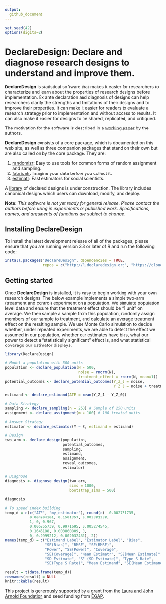 ```yaml
---
output:
  github_document
---
```


```r
set.seed(42)
options(digits=2)
```
<!-- README.md is generated from README.Rmd. Please edit that file -->

# DeclareDesign: Declare and diagnose research designs to understand and improve them.

**DeclareDesign** is statistical software that makes it easier for researchers to characterize and learn about the properties of research designs before implementation. Ex ante declaration and diagnosis of designs can help researchers clarify the strengths and limitations of their designs and to improve their properties. It can make it easier for readers to evaluate a research strategy prior to implementation and without access to results. It can also make it easier for designs to be shared, replicated, and critiqued.

The motivation for the software is described in a [working paper](http://declaredesign.org/paper.pdf) by the authors.

**DeclareDesign** consists of a core package, which is documented on this web site, as well as three companion packages that stand on their own but are also called on by the core package. They are:

1. [randomizr](http://randomizr.declaredesign.org): Easy to use tools for common forms of random assignment and sampling.
2. [fabricatr](http://fabricatr.declaredesign.org): Imagine your data before you collect it.
3. [estimatr](http://estimatr.declaredesign.org): Fast estimators for social scientists.

A [library](http://declaredesign.org/articles/design_library.html) of declared designs is under construction. The library includes canonical designs which users can download, modify, and deploy.

**Note:** *This software is not yet ready for general release. Please contact the authors before using in experiments or published work. Specifications, names, and arguments of functions are subject to change.*

## Installing DeclareDesign

To install the latest development release of all of the packages, please ensure that you are running version 3.3 or later of R and run the following code:

```r
install.packages("DeclareDesign", dependencies = TRUE, 
                 repos = c("http://R.declaredesign.org", "https://cloud.r-project.org"))
```

## Getting started

Once **DeclareDesign** is installed, it is easy to begin working with your own research designs. The below example implements a simple two-arm (treatment and control) experiment on a population. We simulate population level data and ensure that the treatment effect should be "1 unit" on average. We then sample a sample from this population, randomly assign members of our sample to treatment, and calculate an average treatment effect on the resulting sample. We use Monte Carlo simulation to decide whether, under repeated experiments, we are able to detect the effect we assumed in our population, whether our estimates have bias, what our power to detect a "statistically significant" effect is, and what statistical coverage our estimator displays:

```r
library(DeclareDesign)

# Model a population with 500 units
population <- declare_population(N = 500, 
                                 noise = rnorm(N), 
                                 treatment_effect = rnorm(N, mean=1))
potential_outcomes <- declare_potential_outcomes(Y_Z_0 = noise, 
                                                 Y_Z_1 = noise + treatment_effect)

estimand <- declare_estimand(ATE = mean(Y_Z_1 - Y_Z_0))

# Data Strategy
sampling <- declare_sampling(n = 250) # Sample of 250 units
assignment <- declare_assignment(m = 100) # 100 treated units

# Answer Strategy
estimator <- declare_estimator(Y ~ Z, estimand = estimand)

# Design
two_arm <- declare_design(population, 
                          potential_outcomes, 
                          sampling, 
                          estimand, 
                          assignment, 
                          reveal_outcomes, 
                          estimator)

# Diagnose
diagnosis <- diagnose_design(two_arm, 
                             sims = 1000, 
                             bootstrap_sims = 500)

diagnosis
```
```r
# To speed index building
temp_d = c(c("ATE", "my_estimator"), round(c( -0.002751735, 
           0.004804101, 0.1501357, 0.003382338, 
           1, 0, 0.967,
           0.005855739, 0.9971695, 0.005274545, 
           0.1646188, 0.003860809, 0, 
           0, 0.9999212, 0.002032432), 2))
names(temp_d) = c("Estimand Label", "Estimator Label", "Bias", 
                  "SE(Bias)", "RMSE", "SE(RMSE)", 
                  "Power", "SE(Power)", "Coverage", 
                  "SE(Coverage)", "Mean Estimatr", "SE(Mean Estimate)",
                  "SD Estimate", "SE (SD Estimate)", "Type S Rate", 
                  "SE(Type S Rate)", "Mean Estimand", "SE(Mean Estimand)")

result = t(data.frame(temp_d))
rownames(result) = NULL
knitr::kable(result)
```

This project is generously supported by a grant from the [Laura and John Arnold Foundation](http://www.arnoldfoundation.org) and seed funding from [EGAP](http://egap.org).
